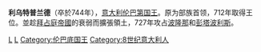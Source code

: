 '''利乌特普兰德'''（卒於744年），[[意大利|意大利]][[意大利统治者列表|伦巴第国王]]。原为部族首领，712年取得王位。並趁[[拜占庭帝國|拜占庭帝國]]的衰弱而擴張領土，727年攻占[[波隆那|波隆那]]和[[彭塔波利斯|彭塔波利斯]]。

{{Authority control}}
{{italy-bio-stub}}

[[Category:744年逝世|L]]
[[Category:義大利君主|L]]
[[Category:伦巴底国王|Category:伦巴底国王]]
[[Category:8世纪意大利人|Category:8世纪意大利人]]